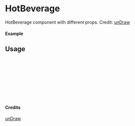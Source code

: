 
<Meta of={HotBeverage} title="unDraw/HotBeverage" />

# HotBeverage

HotBeverage component with different props.
Credit: [unDraw](https://undraw.co/illustrations)

#### Example

<Canvas of={HotBeverage.Primary} />

## Usage

```ts
import { HotBeverage } from "yadl-ui";

const Example = () => {
  return (
      <HotBeverage />
  );
};

export default Example;
```

#### Credits
[unDraw](https://undraw.co/illustrations)
